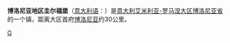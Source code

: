 {{Multiple issues|
{{Unreferenced|time=2019-01-17T13:14:03+00:00}}
{{Expand language|1=es|time=2021-04-30T06:14:41+00:00}}
}}
{{Infobox Settlement
| name = 博洛尼亚地区圭尔福堡<br/>Castel Guelfo di Bologna
| image_skyline = 
| imagesize = 
| image_caption = 
| image_flag = 
| image_shield = 
| pushpin_map = Italy
| pushpin_label_position = bottom
| subdivision_type = 国家
| subdivision_name = {{ITA}}
| subdivision_type1 = [[意大利行政区划|大区]]
| subdivision_name1 = [[艾米利亚-罗马涅大区|艾米利亚-罗马涅大区]]
| subdivision_type2 = [[意大利行政区划|省]]
| subdivision_name2 =  [[博洛尼亚省|博洛尼亚省]]
| elevation_m = 32
| elevation_ft = 
| area_total_km2 = 28.6
| population_as_of = 2004年
| population_total = 3731
| population_density_km2 = auto
| timezone = [[CET|CET]]
| utc_offset = +1
| timezone_DST = [[CEST|CEST]]
| utc_offset_DST = +2
| website = [http://www.comune.castelguelfo.bo.it www.comune.castelguelfo.bo.it] 
}}
'''博洛尼亚地区圭尔福堡'''（[[意大利语|意大利语]]：'''{{lang|it|Castel Guelfo di Bologna}}'''）是[[意大利|意大利]][[艾米利亚-罗马涅大区|艾米利亚-罗马涅大区]][[博洛尼亚省|博洛尼亚省]]的一个镇，距离大区首府[[博洛尼亚|博洛尼亚]]约30公里。

{{博洛尼亞省市鎮}}
{{normdaten}}
{{Italy-geo-stub}}

[[Category:博洛尼亚广域市市镇|G]]